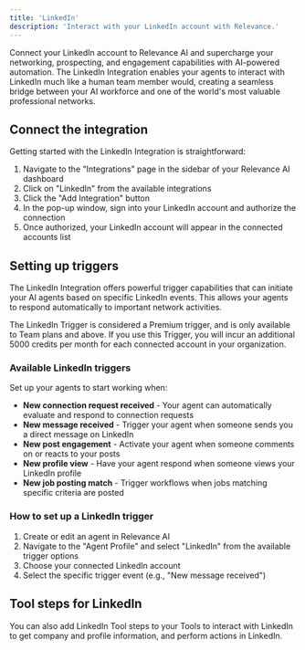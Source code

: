 ```yaml
---
title: 'LinkedIn'
description: 'Interact with your LinkedIn account with Relevance.'
---
```


Connect your LinkedIn account to Relevance AI and supercharge your networking, prospecting, and engagement capabilities with AI-powered automation. The LinkedIn Integration enables your agents to interact with LinkedIn much like a human team member would, creating a seamless bridge between your AI workforce and one of the world's most valuable professional networks.

## Connect the integration

Getting started with the LinkedIn Integration is straightforward:

1. Navigate to the "Integrations" page in the sidebar of your Relevance AI dashboard
2. Click on "LinkedIn" from the available integrations
3. Click the "Add Integration" button
4. In the pop-up window, sign into your LinkedIn account and authorize the connection
5. Once authorized, your LinkedIn account will appear in the connected accounts list

## Setting up triggers

The LinkedIn Integration offers powerful trigger capabilities that can initiate your AI agents based on specific LinkedIn events. This allows your agents to respond automatically to important network activities.

<Warning>The LinkedIn Trigger is considered a Premium trigger, and is only available to Team plans and above. If you use this Trigger, you will incur an additional 5000 credits per month for each connected account in your organization.</Warning>

### Available LinkedIn triggers

Set up your agents to start working when:

- **New connection request received** - Your agent can automatically evaluate and respond to connection requests
- **New message received** - Trigger your agent when someone sends you a direct message on LinkedIn
- **New post engagement** - Activate your agent when someone comments on or reacts to your posts
- **New profile view** - Have your agent respond when someone views your LinkedIn profile
- **New job posting match** - Trigger workflows when jobs matching specific criteria are posted

### How to set up a LinkedIn trigger

1. Create or edit an agent in Relevance AI
2. Navigate to the "Agent Profile" and select "LinkedIn" from the available trigger options
3. Choose your connected LinkedIn account
4. Select the specific trigger event (e.g., "New message received")

## Tool steps for LinkedIn

You can also add LinkedIn Tool steps to your Tools to interact with LinkedIn to get company and profile information, and perform actions in LinkedIn.

<Snippet file="components/integrations/linkedin-tools.mdx" />